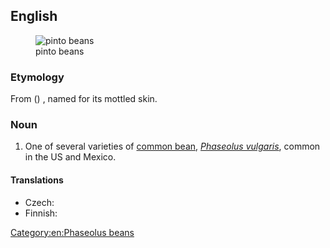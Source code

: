 ==English==
[[File:Pinto bean.jpg|thumb|pinto beans]]
===Etymology===
From {{etyl|es|en}} ({{term|frijol||lang=es|bean}}) {{term|pinto||lang=es|painted}}, named for its mottled skin.

===Noun===
{{en-noun|head=[[pinto]] [[bean]]}}

# {{context|US|usually in plural|lang=en}} One of several varieties of [[common bean]], ''[[Phaseolus vulgaris]]'', common in the US and Mexico.

====Translations====
{{trans-top|variety of common bean}}
* Czech: {{t|cs|pinto fazole}}
* Finnish: {{t|fi|pintopapu}}
{{trans-mid}}
{{trans-bottom}}

[[Category:en:Phaseolus beans]]